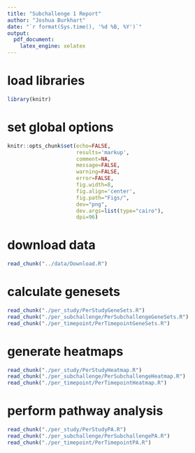 ```yaml
---
title: "Subchallenge 1 Report"
author: "Joshua Burkhart"
date: "`r format(Sys.time(), '%d %B, %Y')`"
output: 
  pdf_document: 
    latex_engine: xelatex
---
```


# load libraries
```r
library(knitr)
```

# set global options
```r
knitr::opts_chunk$set(echo=FALSE,
                      results='markup',
                      comment=NA,
                      message=FALSE,
                      warning=FALSE,
                      error=FALSE,
                      fig.width=8,
                      fig.align='center',
                      fig.path="Figs/",
                      dev="png",
                      dev.args=list(type="cairo"),
                      dpi=96)
```

# download data
```r
read_chunk("../data/Download.R")
```

# calculate genesets
```r
read_chunk("./per_study/PerStudyGeneSets.R")
read_chunk("./per_subchallenge/PerSubchallengeGeneSets.R")
read_chunk("./per_timepoint/PerTimepointGeneSets.R")
```

# generate heatmaps
```r
read_chunk("./per_study/PerStudyHeatmap.R")
read_chunk("./per_subchallenge/PerSubchallengeHeatmap.R")
read_chunk("./per_timepoint/PerTimepointHeatmap.R")
```

# perform pathway analysis
```r
read_chunk("./per_study/PerStudyPA.R")
read_chunk("./per_subchallenge/PerSubchallengePA.R")
read_chunk("./per_timepoint/PerTimepointPA.R")
```